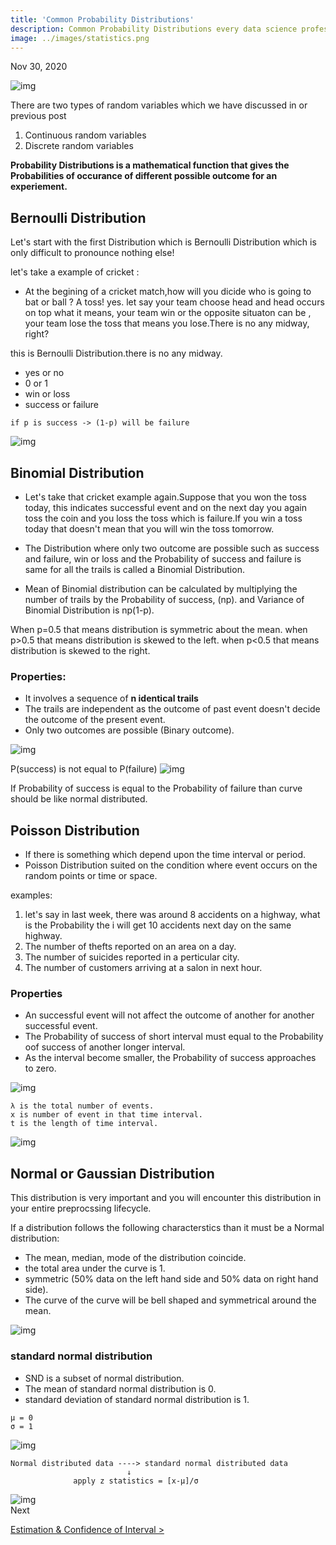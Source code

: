 ```yaml
---
title: 'Common Probability Distributions'
description: Common Probability Distributions every data science professional should know.
image: ../images/statistics.png
---
```

Nov 30, 2020

![img](https://i.imgur.com/8jrA0Hb.png)

There are two types of random variables which we have discussed in or previous post
1. Continuous random variables
2. Discrete random variables

**Probability Distributions is a mathematical function that gives the Probabilities of occurance of different possible outcome for an experiement.**

## Bernoulli Distribution

Let's start with the first Distribution which is Bernoulli Distribution which is only difficult to pronounce nothing else!

let's take a example of cricket :
- At the begining of a cricket match,how will you dicide who is going to bat or ball ? A toss! yes. let say your team 
choose head and head occurs on top what it means, your team win or the opposite situaton can be , your team lose the toss that means 
you lose.There is no any midway, right?

this is Bernoulli Distribution.there is no any midway. 

- yes or no
- 0 or 1
- win or loss
- success or failure


```mdx title=formula
if p is success -> (1-p) will be failure
```

![img](https://i.imgur.com/N8CrI4H.png)

## Binomial Distribution


- Let's take that cricket example again.Suppose that you won the toss today,  this indicates successful event and on the next day you again toss the coin 
and you loss the toss which is failure.If you win a toss today that doesn't mean that you will win the toss tomorrow.

- The Distribution where only two outcome are possible such as success and failure, win or loss and the Probability of success and failure is same for all the trails is called a Binomial Distribution.

- Mean of Binomial distribution can be calculated by multiplying the number of trails by the Probability of success, (np).
and Variance of Binomial Distribution is np(1-p).

When p=0.5 that means distribution is symmetric about the mean.
when p>0.5 that means distribution is skewed to the left.
when p<0.5 that means distribution is skewed to the right.

### Properties:

- It involves a sequence of **n identical trails**
- The trails are independent as the outcome of past event doesn't decide the outcome of the present event.
- Only two outcomes are possible (Binary outcome).

![img](https://i.imgur.com/xt2nodH.jpg)

P(success) is not equal to P(failure)
![img](https://i.imgur.com/9vsYxky.jpg)

If Probability of success is equal to the Probability of failure than curve should be like normal distributed.

## Poisson Distribution

- If there is something which depend upon the time interval or period.
- Poisson Distribution suited on the condition where event occurs on the random points or time or space.

examples:

1. let's say in last week, there was around 8 accidents on a highway, what is the Probability the i will get 10 accidents next day on the same highway.
2. The number of thefts reported on an area on a day.
3. The number of suicides reported in a perticular city.
4. The number of customers arriving at a salon in next hour.

### Properties

- An successful event will not affect the outcome of another for another successful event.
- The Probability of success of short interval must equal to the Probability oof success of another longer interval.
- As the interval become smaller, the Probability of success approaches to zero.


![img](https://i.imgur.com/ivhzBqL.png)

```
λ is the total number of events.
x is number of event in that time interval.
t is the length of time interval.
```

![img](https://i.imgur.com/5c2vAjj.gif)

## Normal or Gaussian Distribution

This distribution is very important and you will encounter this distribution in your entire preprocssing lifecycle.

If a distribution follows the following characterstics than it must be a Normal distribution:

- The mean, median, mode of the distribution coincide.
- the total area under the curve is 1.
- symmetric (50% data on the left hand side and 50% data on right hand side).
- The curve of the curve will be bell shaped and symmetrical around the mean.


![img](https://i.imgur.com/caddUCN.jpg)

### standard normal distribution

- SND is a subset of normal distribution.
- The mean of standard normal distribution is 0.
- standard deviation of standard normal distribution is 1.

```
µ = 0
σ = 1
```

![img](https://i.imgur.com/2CYwBDh.png)


```
Normal distributed data ----> standard normal distributed data
                          ↓
              apply z statistics = [x-µ]/σ 
```

![img](https://i.imgur.com/XKgbykf.png)
<br />
Next

[Estimation & Confidence of Interval >](/notes/stats/estimation-and-confidence-of-interval/)

